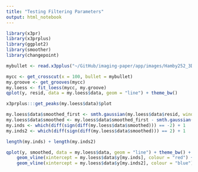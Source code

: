```yaml
---
title: "Testing Filtering Parameters"
output: html_notebook
---
```


```r
library(x3pr)
library(x3prplus)
library(ggplot2)
library(smoother)
library(changepoint)

mybullet <- read.x3pplus("~/GitHub/imaging-paper/app/images/Hamby252_3DX3P1of2/Br1 Bullet 1-1.x3p")
```

```r
mycc <- get_crosscut(x = 100, bullet = mybullet)
my.groove <- get_grooves(mycc)
my.loess <- fit_loess(mycc, my.groove)
qplot(y, resid, data = my.loess$data, geom = "line") + theme_bw()
```

```r
x3prplus:::get_peaks(my.loess$data)$plot
```

```r
my.loess$data$smoothed_first <- smth.gaussian(my.loess$data$resid, window = 16)
my.loess$data$smoothed <- my.loess$data$smoothed_first - smth.gaussian(my.loess$data$resid, window = 160)
my.inds <- which(diff(sign(diff(my.loess$data$smoothed))) == -2) + 1
my.inds2 <- which(diff(sign(diff(my.loess$data$smoothed))) == 2) + 1

length(my.inds) + length(my.inds2)

qplot(y, smoothed, data = my.loess$data, geom = "line") + theme_bw() +
    geom_vline(xintercept = my.loess$data$y[my.inds], colour = "red") +
    geom_vline(xintercept = my.loess$data$y[my.inds2], colour = "blue")
```

